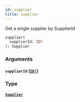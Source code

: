 ```yaml
---
id: supplier
title: supplier
---
```


Get a single supplier by SupplierId

```graphql
supplier(
  supplierId: ID!
): Supplier

```

### Arguments

#### `supplierId` ([`ID!`](/developers/supplier-apis/supply-api/graphql/reference/scalars/id))

### Type

#### [`Supplier`](/developers/supplier-apis/supply-api/graphql/reference/objects/supplier)
